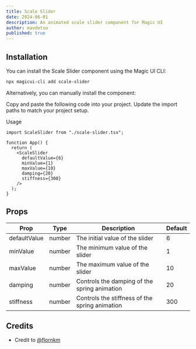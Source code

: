 ```yaml
---
title: Scale Slider
date: 2024-06-01
description: An animated scale slider component for Magic UI
author: mavdotso
published: true
---
```


<ComponentPreview name="scale-slider-demo" />

## Installation

You can install the Scale Slider component using the Magic UI CLI:

```bash
npx magicui-cli add scale-slider
```

Alternatively, you can manually install the component:

<Steps>
  <Step>Copy and paste the following code into your project.</Step>
  <ComponentSource name="scale-slider" />
  <Step>Update the import paths to match your project setup.</Step>
</Steps>

Usage

```tsx
import ScaleSlider from "./scale-slider.tsx";

function App() {
  return (
    <ScaleSlider
      defaultValue={6}
      minValue={1}
      maxValue={10}
      damping={20}
      stiffness={300}
    />
  );
}
```

## Props

| Prop         | Type   | Description                                    | Default |
| ------------ | ------ | ---------------------------------------------- | ------- |
| defaultValue | number | The initial value of the slider                | 6       |
| minValue     | number | The minimum value of the slider                | 1       |
| maxValue     | number | The maximum value of the slider                | 10      |
| damping      | number | Controls the damping of the spring animation   | 20      |
| stiffness    | number | Controls the stiffness of the spring animation | 300     |

## Credits

- Credit to [@flornkm](https://x.com/flornkm)